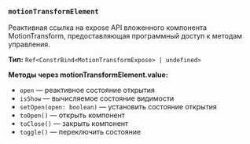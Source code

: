 ### `motionTransformElement`

Реактивная ссылка на expose API вложенного компонента MotionTransform, предоставляющая программный доступ к методам управления.

**Тип:** `Ref<ConstrBind<MotionTransformExpose> | undefined>`

**Методы через motionTransformElement.value:**
- `open` — реактивное состояние открытия
- `isShow` — вычисляемое состояние видимости
- `setOpen(open: boolean)` — установить состояние открытия
- `toOpen()` — открыть компонент
- `toClose()` — закрыть компонент
- `toggle()` — переключить состояние

